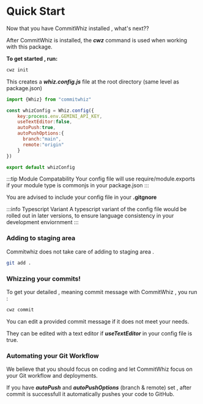 # Quick Start

Now that you have CommitWhiz installed , what's next??

After CommitWhiz is installed, the ***cwz*** command is used when working with this package.

**To get started , run:**

```bash title="cmd"
cwz init 
```

This creates a ***whiz.config.js*** file at the root directory (same level as package.json)


```js title="whiz.config.js"
import {Whiz} from "commitwhiz"

const whizConfig = Whiz.config({
    key:process.env.GEMINI_API_KEY,
    useTextEditor:false,
    autoPush:true,
    autoPushOptions:{
      branch:"main",
      remote:"origin"
    }
})

export default whizConfig

```

:::tip Module Compatability
Your config file will use require/module.exports if your module type is commonjs in your package.json
:::

You are advised to include your config file in your **.gitgnore**

:::info Typescript Variant
A typescript variant of the config file would be rolled out in later versions, to ensure language consistency in your development enviornment
:::

### Adding to staging area

Commitwhiz does not take care of adding to staging area .

```bash title="git"
git add .
```

### Whizzing your commits!


To get your detailed , meaning commit message with CommitWhiz , you run :

```bash title="cmd"
cwz commit
```

You can edit a provided commit message if it does not meet your needs. 

They can be edited with a text editor if ***useTextEditor*** in your config file is true.


### Automating your Git Workflow

We believe that you should focus on coding and let CommitWhiz focus on your Git workflow and deployments.

If you have ***autoPush*** and ***autoPushOptions*** (branch & remote) set , after commit is successfull it automatically pushes your code to GitHub.